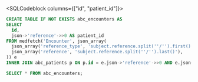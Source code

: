 
<SQLCodeblock columns={["id", "patient_id"]}>
```sql copy
CREATE TABLE IF NOT EXISTS abc_encounters AS
SELECT
  id,
  json->'reference'->>0 AS patient_id
FROM medfetch('Encounter', json_array(
  json_array('reference_type', 'subject.reference.split(''/'').first()'),
  json_array('reference', 'subject.reference.split(''/'').last()'),
)) e
INNER JOIN abc_patients p ON p.id = e.json->'reference'->>0 AND e.json->'reference_type'->>0 = 'Patient';

SELECT * FROM abc_encounters;
```
</SQLCodeblock>
